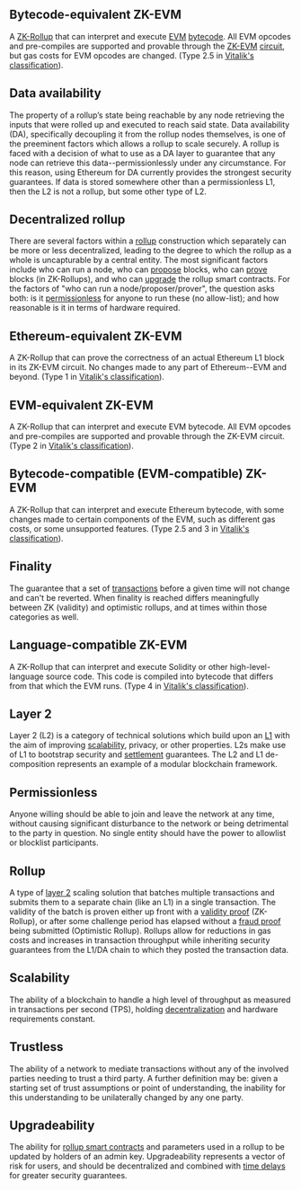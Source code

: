 
## Bytecode-equivalent ZK-EVM

A [ZK-Rollup](/rollup-glossary#zk-rollup) that can interpret and execute [EVM](/rollup-glossary#Ethereum-Virtual-Machine-(EVM)) [bytecode](/rollup-glossary#bytecode). All EVM opcodes and pre-compiles are supported and provable through the [ZK-EVM](/rollup-glossary#zk-evm) [circuit](/rollup-glossary#circuit), but gas costs for EVM opcodes are changed. (Type 2.5 in [Vitalik's classification](https://vitalik.ca/general/2022/08/04/zkevm.html)).

## Data availability

The property of a rollup’s state being reachable by any node retrieving the inputs that were rolled up and executed to reach said state. Data availability (DA), specifically decoupling it from the rollup nodes themselves, is one of the preeminent factors which allows a rollup to scale securely. A rollup is faced with a decision of what to use as a DA layer to guarantee that any node can retrieve this data--permissionlessly under any circumstance. For this reason, using Ethereum for DA currently provides the strongest security guarantees. If data is stored somewhere other than a permissionless L1, then the L2 is not a rollup, but some other type of L2.

## Decentralized rollup

There are several factors within a [rollup](/rollup-glossary#rollup) construction which separately can be more or less decentralized, leading to the degree to which the rollup as a whole is uncapturable by a central entity. The most significant factors include who can run a node, who can [propose](#proposer) blocks, who can [prove](#prover) blocks (in ZK-Rollups), and who can [upgrade](#Upgradeability) the rollup smart contracts. For the factors of "who can run a node/proposer/prover", the question asks both: is it [permissionless](#permissionless) for anyone to run these (no allow-list); and how reasonable is it in terms of hardware required.

## Ethereum-equivalent ZK-EVM

A ZK-Rollup that can prove the correctness of an actual Ethereum L1 block in its ZK-EVM circuit. No changes made to any part of Ethereum--EVM and beyond. (Type 1 in [Vitalik's classification](https://vitalik.ca/general/2022/08/04/zkevm.html)).

## EVM-equivalent ZK-EVM

A ZK-Rollup that can interpret and execute EVM bytecode. All EVM opcodes and pre-compiles are supported and provable through the ZK-EVM circuit. (Type 2 in [Vitalik's classification](https://vitalik.ca/general/2022/08/04/zkevm.html)).

## Bytecode-compatible (EVM-compatible) ZK-EVM

A ZK-Rollup that can interpret and execute Ethereum bytecode, with some changes made to certain components of the EVM, such as different gas costs, or some unsupported features. (Type 2.5 and 3 in [Vitalik's classification](https://vitalik.ca/general/2022/08/04/zkevm.html)).

## Finality

The guarantee that a set of [transactions](/rollup-glossary#transaction) before a given time will not change and can't be reverted. When finality is reached differs meaningfully between ZK (validity) and optimistic rollups, and at times within those categories as well.

## Language-compatible ZK-EVM

A ZK-Rollup that can interpret and execute Solidity or other high-level-language source code. This code is compiled into bytecode that differs from that which the EVM runs. (Type 4 in [Vitalik's classification](https://vitalik.ca/general/2022/08/04/zkevm.html)).

## Layer 2

Layer 2 (L2) is a category of technical solutions which build upon an [L1](/rollup-glossary#layer-1) with the aim of improving [scalability](#scalability), privacy, or other properties. L2s make use of L1 to bootstrap security and [settlement](/rollup-glossary#settlement) guarantees. The L2 and L1 de-composition represents an example of a modular blockchain framework.

## Permissionless

Anyone willing should be able to join and leave the network at any time, without causing significant disturbance to the network or being detrimental to the party in question. No single entity should have the power to allowlist or blocklist participants.

## Rollup

A type of [layer 2](#layer-2) scaling solution that batches multiple transactions and submits them to a separate chain (like an L1) in a single transaction. The validity of the batch is proven either up front with a [validity proof](/rollup-glossary#validity-proof) (ZK-Rollup), or after some challenge period has elapsed without a [fraud proof](/rollup-glossary#fraud-proof) being submitted (Optimistic Rollup). Rollups allow for reductions in gas costs and increases in transaction throughput while inheriting security guarantees from the L1/DA chain to which they posted the transaction data.

## Scalability

The ability of a blockchain to handle a high level of throughput as measured in transactions per second (TPS), holding [decentralization](#decentralized-rollup) and hardware requirements constant.

## Trustless

The ability of a network to mediate transactions without any of the involved parties needing to trust a third party. A further definition may be: given a starting set of trust assumptions or point of understanding, the inability for this understanding to be unilaterally changed by any one party.

## Upgradeability

The ability for [rollup smart contracts](/rollup-glossary#rollup-contracts) and parameters used in a rollup to be updated by holders of an admin key. Upgradeability represents a vector of risk for users, and should be decentralized and combined with [time delays](/rollup-glossary#time-delay) for greater security guarantees.

